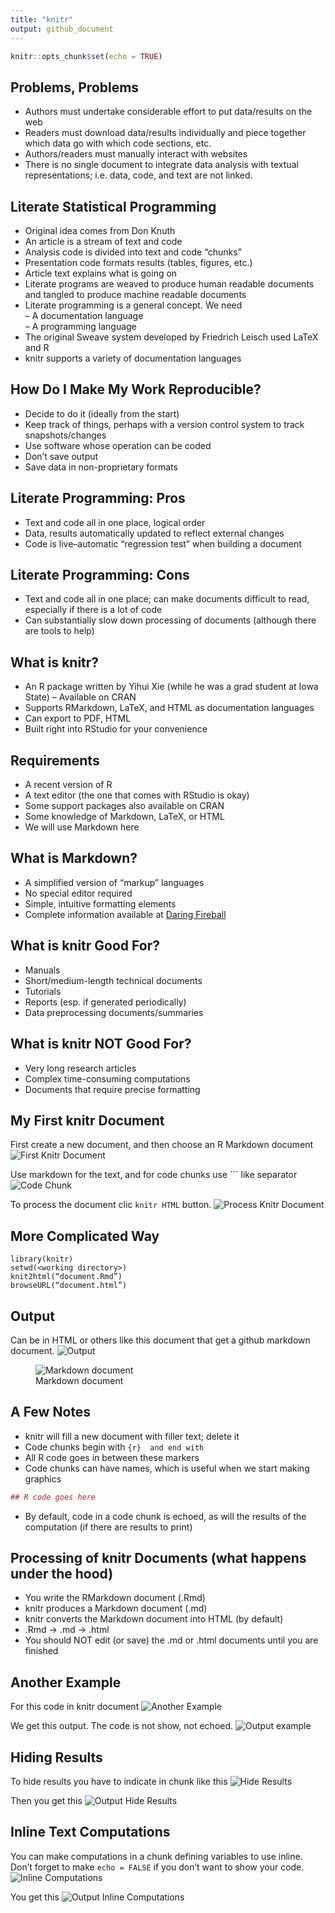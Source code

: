```yaml
---
title: "knitr"
output: github_document
---
```


```r
knitr::opts_chunk$set(echo = TRUE)
```

## Problems,	Problems

- Authors	must	undertake	considerable	effort	to	put	data/results	on	the	web	
- Readers	must	download	data/results	individually	and	piece	together	which	data	go	with	which	code sections, etc.	
- Authors/readers	must	manually	interact	with	websites	
- There	is	no	single	document	to	integrate	data	analysis with	textual	representations;	i.e.	data,	code,	and	text are not linked.

## Literate	Statistical	Programming

- Original	idea	comes	from	Don	Knuth	
- An	article	is	a	stream	of	text	and	code
- Analysis	code	is	divided	into	text	and	code	“chunks”	
- Presentation	code	formats	results	(tables,	figures,	etc.)	
- Article	text	explains	what	is	going	on	
- Literate	programs	are	weaved	to	produce	human readable	documents	and	tangled	to	produce	machine readable	documents
- Literate	programming	is	a	general	concept. We need	
  – A	documentation	language	
  – A	programming	language	
- The	original Sweave	system	developed	by Friedrich	Leisch	used	LaTeX	and	R	
- knitr	supports	a	variety	of	documentation languages	

## How	Do	I	Make	My	Work	Reproducible?

- Decide	to	do	it	(ideally	from	the	start)	
- Keep	track	of	things,	perhaps	with	a	version	 control	system	to	track	snapshots/changes	
- Use	software	whose	operation	can	be	coded	
- Don’t	save	output	
- Save	data	in	non-proprietary	formats

## Literate	Programming:	Pros

- Text	and	code	all	in	one	place,	logical	order	
- Data,	results	automatically	updated	to	reflect	external	changes	
- Code	is	live--automatic	“regression	test”	when building	a	document

## Literate	Programming:	Cons

- Text	and	code	all	in	one	place;	can	make documents	difficult	to	read,	especially	if	there	is	a	lot	of	code	
- Can	substantially	slow	down	processing	of documents	(although	there	are	tools	to	help)

## What	is	knitr?

- An	R	package	written	by	Yihui Xie	(while	he	was	a	grad	student	at	Iowa	State)
  – Available	on	CRAN	
- Supports	RMarkdown,	LaTeX,	and	HTML	as	documentation	languages	
- Can	export	to	PDF,	HTML	
- Built	right	into	RStudio	for	your	convenience	

## Requirements

- A	recent	version	of	R	
- A	text	editor	(the	one	that	comes	with	RStudio	is okay)	
- Some	support	packages	also	available	on	CRAN	
- Some	knowledge	of	Markdown,	LaTeX,	or	HTML	
- We	will	use	Markdown	here

## What	is	Markdown?

- A	simplified	version	of	“markup”	languages	
- No	special	editor	required	
- Simple,	intuitive	formatting	elements	
- Complete	information	available	at [Daring Fireball](https://daringfireball.net/projects/markdown/basics)

## What	is	knitr	Good	For?

- Manuals	
- Short/medium-length	technical	documents	
- Tutorials	
- Reports	(esp.	if	generated	periodically)	
- Data	preprocessing	documents/summaries

## What	is	knitr	NOT	Good	For?

- Very	long	research	articles	
- Complex	time-consuming	computations	
- Documents	that	require	precise	formatting

## My	First	knitr	Document
First create a new document, and then choose an R Markdown document
![First Knitr Document](./images/first-knitr-document.png)

Use markdown for the text, and for code chunks use ``` like separator
![Code Chunk](./images/code-chunk.png)

To process the document clic ```knitr HTML``` button.
![Process Knitr Document](./images/process-knitr-document.png)

## More	Complicated	Way	
```
library(knitr)
setwd(<working directory>)
knit2html(“document.Rmd”)
browseURL(“document.html”)
```

## Output
Can be in HTML or others like this document that get a github markdown document.
![Output](./images/output.png)

![Markdown document](./images/markdown-document.png)

## A	Few	Notes	

- knitr	will	fill	a	new	document	with	filler	text;	delete	it	
- Code	chunks	begin	with	```{r}	and	end	with	```
- All	R	code	goes	in	between	these	markers	
- Code	chunks	can	have	names,	which	is	useful	when	we start	making	graphics	
```r
## R code goes here
```
- By	default,	code	in	a	code	chunk	is	echoed,	as	will	the	results	of	the	computation	(if	there	are	results	to	print)

## Processing	of	knitr	Documents	(what	happens	under	the	hood)

- You	write	the	RMarkdown	document	(.Rmd)	
- knitr	produces	a	Markdown	document	(.md)	
- knitr	converts	the	Markdown	document	into HTML	(by	default)	
- .Rmd	->	.md	->	.html	
- You	should	NOT	edit	(or	save)	the	.md	or	.html	documents	until	you	are	finished

## Another	Example
For this code in knitr document
![Another Example](./images/another-example.png)

We get this output. The code is not show, not echoed.
![Output example](./images/output-example.png)

## Hiding	Results
To hide results you have to indicate in chunk like this
![Hide Results](./images/hide-results.png)

Then you get this
![Output Hide Results](./images/output-hide-results.png)

## Inline	Text	Computations
You can make computations in a chunk defining variables to use inline. Don't forget to make ```echo = FALSE``` if you don't want to show your code.
![Inline Computations](./images/inline-computations.png)

You get this
![Output Inline Computations](./images/output-inline-computtations.png)


